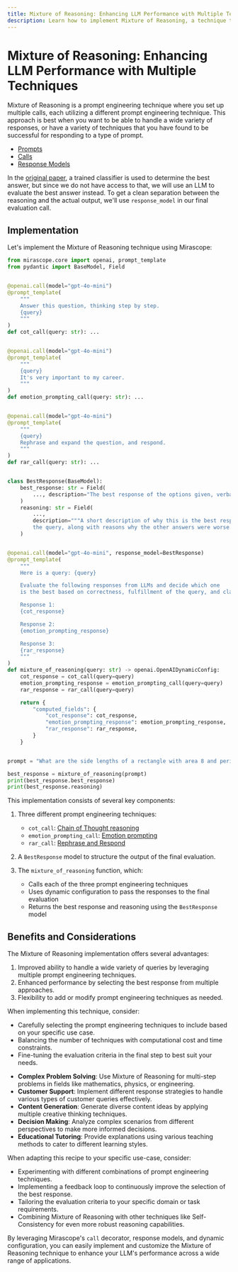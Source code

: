 ```yaml
---
title: Mixture of Reasoning: Enhancing LLM Performance with Multiple Techniques
description: Learn how to implement Mixture of Reasoning, a technique that combines multiple prompt engineering approaches to improve LLM performance across a variety of tasks.
---
```


# Mixture of Reasoning: Enhancing LLM Performance with Multiple Techniques

Mixture of Reasoning is a prompt engineering technique where you set up multiple calls, each utilizing a different prompt engineering technique. This approach is best when you want to be able to handle a wide variety of responses, or have a variety of techniques that you have found to be successful for responding to a type of prompt.

<Info title="Mirascope Concepts Used" collapsible={true} defaultCollapsed={true}>
<ul>
<li><a href="/docs/mirascope/learn/prompts/">Prompts</a></li>
<li><a href="/docs/mirascope/learn/calls/">Calls</a></li>
<li><a href="/docs/mirascope/learn/response_models/">Response Models</a></li>
</ul>
</Info>

<Note title="Background">
<p>
In the <a href="https://users.umiacs.umd.edu/~jbg/docs/2023_findings_more.pdf">original paper</a>, a trained classifier is used to determine the best answer, but since we do not have access to that, we will use an LLM to evaluate the best answer instead. To get a clean separation between the reasoning and the actual output, we'll use <code>response_model</code> in our final evaluation call.
</p>
</Note>

## Implementation

Let's implement the Mixture of Reasoning technique using Mirascope:



```python
from mirascope.core import openai, prompt_template
from pydantic import BaseModel, Field


@openai.call(model="gpt-4o-mini")
@prompt_template(
    """
    Answer this question, thinking step by step.
    {query}
    """
)
def cot_call(query: str): ...


@openai.call(model="gpt-4o-mini")
@prompt_template(
    """
    {query}
    It's very important to my career.
    """
)
def emotion_prompting_call(query: str): ...


@openai.call(model="gpt-4o-mini")
@prompt_template(
    """
    {query}
    Rephrase and expand the question, and respond.
    """
)
def rar_call(query: str): ...


class BestResponse(BaseModel):
    best_response: str = Field(
        ..., description="The best response of the options given, verbatim"
    )
    reasoning: str = Field(
        ...,
        description="""A short description of why this is the best response to
        the query, along with reasons why the other answers were worse.""",
    )


@openai.call(model="gpt-4o-mini", response_model=BestResponse)
@prompt_template(
    """
    Here is a query: {query}

    Evaluate the following responses from LLMs and decide which one
    is the best based on correctness, fulfillment of the query, and clarity:

    Response 1:
    {cot_response}

    Response 2:
    {emotion_prompting_response}

    Response 3:
    {rar_response}
    """
)
def mixture_of_reasoning(query: str) -> openai.OpenAIDynamicConfig:
    cot_response = cot_call(query=query)
    emotion_prompting_response = emotion_prompting_call(query=query)
    rar_response = rar_call(query=query)

    return {
        "computed_fields": {
            "cot_response": cot_response,
            "emotion_prompting_response": emotion_prompting_response,
            "rar_response": rar_response,
        }
    }


prompt = "What are the side lengths of a rectangle with area 8 and perimeter 12?"

best_response = mixture_of_reasoning(prompt)
print(best_response.best_response)
print(best_response.reasoning)
```

This implementation consists of several key components:

1. Three different prompt engineering techniques:
   - `cot_call`: [Chain of Thought reasoning](../../text_based/chain_of_thought)
   - `emotion_prompting_call`: [Emotion prompting](../../text_based/emotion_prompting)
   - `rar_call`: [Rephrase and Respond](../../text_based/rephrase_and_respond)

2. A `BestResponse` model to structure the output of the final evaluation.

3. The `mixture_of_reasoning` function, which:
   - Calls each of the three prompt engineering techniques
   - Uses dynamic configuration to pass the responses to the final evaluation
   - Returns the best response and reasoning using the `BestResponse` model

## Benefits and Considerations

The Mixture of Reasoning implementation offers several advantages:

1. Improved ability to handle a wide variety of queries by leveraging multiple prompt engineering techniques.
2. Enhanced performance by selecting the best response from multiple approaches.
3. Flexibility to add or modify prompt engineering techniques as needed.

When implementing this technique, consider:

- Carefully selecting the prompt engineering techniques to include based on your specific use case.
- Balancing the number of techniques with computational cost and time constraints.
- Fine-tuning the evaluation criteria in the final step to best suit your needs.

<Info title="Additional Real-World Applications">
<ul>
<li><b>Complex Problem Solving</b>: Use Mixture of Reasoning for multi-step problems in fields like mathematics, physics, or engineering.</li>
<li><b>Customer Support</b>: Implement different response strategies to handle various types of customer queries effectively.</li>
<li><b>Content Generation</b>: Generate diverse content ideas by applying multiple creative thinking techniques.</li>
<li><b>Decision Making</b>: Analyze complex scenarios from different perspectives to make more informed decisions.</li>
<li><b>Educational Tutoring</b>: Provide explanations using various teaching methods to cater to different learning styles.</li>
</ul>
</Info>

When adapting this recipe to your specific use-case, consider:

- Experimenting with different combinations of prompt engineering techniques.
- Implementing a feedback loop to continuously improve the selection of the best response.
- Tailoring the evaluation criteria to your specific domain or task requirements.
- Combining Mixture of Reasoning with other techniques like Self-Consistency for even more robust reasoning capabilities.

By leveraging Mirascope's `call` decorator, response models, and dynamic configuration, you can easily implement and customize the Mixture of Reasoning technique to enhance your LLM's performance across a wide range of applications.


